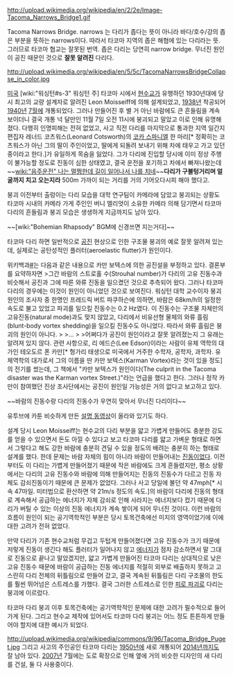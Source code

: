 http://upload.wikimedia.org/wikipedia/en/2/2e/Image-Tacoma_Narrows_Bridge1.gif


Tacoma Narrows Bridge. narrows 는 다리가 좁다는 뜻이 아니라 바다/호수/강의 좁은 부분을 뜻하는 narrows이다. 따라서 타코마 지역의 좁은 해협에 있는 다리라는 뜻. 그러므로 타코마 협교는 잘못된 번역. 좁은 다리는 당연히 narrow bridge. 무너진 원인이 공진 때문인 것으로 ''' 잘못 알려진''' 다리다.



http://upload.wikimedia.org/wikipedia/en/5/5c/TacomaNarrowsBridgeCollapse_in_color.jpg

[[미국]] [wiki:"워싱턴#s-3" 워싱턴 주] 타코마 시에서 [[현수교]]가 유행하던 1930년대에 당시 최고의 교량 설계자로 알려진 Leon Moisseiff에 의해 설계되었고, [[1938년]] 착공되어 [[1940년]] [[7월]]에 개통되었다. 그러나 만들어진 후 별 거 아닌 바람에도 큰 흔들림을 계속 보이더니 결국 개통 넉 달만인 11월 7일 오전 11시에 붕괴되고 말았고 이로 인해 유명해졌다. 다행히 인명피해는 전혀 없었고, 사고 직전 다리를 마지막으로 통과한 지역 일간지 편집자 레너드 코츠워스(Leonard Cotsworth)의 [[코카 스파니엘]] 한 마리[* 정확히는 코츠워스가 아닌 그의 딸이 주인이었고, 딸에게 되돌려 보내기 위해 차에 태우고 가고 있던 중이라고 한다.]가 유일하게 목숨을 잃었다. 그가 다리에 진입할 당시에 이미 정상 주행이 불가능할 정도로 진동이 심한 상태였고, 결국 운전을 포기하고 차에서 빠져나왔는데 ~~[[wiki:"음주운전" 나는 멀쩡한데 길이 일어나서 나를 치네]]~~'''다리가 구불텅거리며 얼굴까지 치고 오는지라''' 500m 가까이 되는 거리를 거의 기어오다시피 해야 했다고.

붕괴 이전부터 출렁이는 다리 모습을 대학 연구팀이 카메라에 담았고 붕괴되는 상황도 타코마 시내의 카메라 가게 주인인 버니 엘리엇이 소유한 카메라 의해 담기면서 타코마 다리의 흔들림과 붕괴 모습은 생생하게 지금까지도 남아 있다. 

{{{#!html
<object width="420" height="315"><param name="movie" value="http://www.youtube.com/v/pl0vzOMYsUU?version=3&amp;hl=ko_KR"></param><param name="allowFullScreen" value="true"></param><param name="allowscriptaccess" value="always"></param><embed src="http://www.youtube.com/v/pl0vzOMYsUU?version=3&amp;hl=ko_KR" type="application/x-shockwave-flash" width="420" height="315" allowscriptaccess="always" allowfullscreen="true"></embed></object>
}}}~~[wiki:"Bohemian Rhapsody" BGM에 신경쓰면 지는거다]~~

타코마 다리 하면 일반적으로 [[공진]] 현상으로 인한 구조물 붕괴의 예로 잘못 알려져 있는데, 실제로는 공탄성적인 플러터(aeroelastic flutter)가 원인이다.

위키백과[http://en.wikipedia.org/wiki/Tacoma_Narrows_Bridge_%281940%29#Resonance_.28due_to_Von_K.C3.A1rm.C3.A1n_vortex_street.29_hypothesis #]는 다음과 같은 내용으로 카만 보텍스에 의한 공진설을 부정하고 있다. 결론부를 요약하자면 
>그간 바람의 스트로홀 수(Strouhal number)가 다리의 고유 진동수과 비슷해서 공진과 그에 따른 와류 진동을 일으켰던 것으로 추측되어 왔다. 그러나 타코마 다리의 경우에는 이것이 원인이 아니었던 것으로 보여진다. 워싱턴 대학 교수이자 붕괴 원인의 조사자 중 한명인 프레드릭 버트 파쿠하슨에 의하면, 바람은 68km/h의 일정한 속도로 불고 있었고 파괴를 일으킬 진동수는 0.2 Hz였다. 이 진동수는 구조물 자체만의 고유진동(natural mode)과도 맞지 않았고, 다리에서 비유선형 물체의 와류 흘림(blunt-body vortex shedding)을 일으킬 진동수도 아니었다. 따라서 와류 흘림은 붕괴의 원인이 아니다.
>
>...
>
>어쩌다가 공진이 원인이라고 잘못 알려졌는지 그 유래는 알려져 있지 않다. 관련 사항으로, 리 에드슨(Lee Edson)이라는 사람이 유체 역학의 대가인 테오도르 폰 카만[* 헝가리 태생으로 미국에서 거주한 수학자, 공학자, 과학자. 유체역학의 대가로서 그의 이름을 딴 카만 보텍스(Karman Vortex)라는 것이 있을 정도]의 전기를 썼는데, 그 책에서 "카만 보텍스가 원인이다(The culprit in the Tacoma disaster was the Karman vortex Street.)"라는 언급을 했다고 한다. 그러나 정작 카만이 참여했던 진상 조사단에서는 공진이 원인일 가능성은 거의 없다고 보고하고 있다. 

~~바람의 진동수랑 다리의 진동수가 우연히 맞아서 무너진 다리이다~~

유투브에 카툰 비슷하게 만든 [http://youtu.be/6ai2QFxStxo 설명 동영상]이 올라와 있기도 하다.

설계 당시 Leon Moisseiff는 현수교의 다리 부분을 얇고 가볍게 만들어도 충분한 강도를 얻을 수 있으면서 돈도 아낄 수 있다고 보고 타코마 다리를 얇고 가벼운 형태로 하면서 그렇다고 해도 강한 바람에 충분히 견딜 수 있을 정도의 배려는 충분히 하는 형태로 설계를 했다. 한데 문제는 바람 자체의 힘이 아니라 바람이 만들어내는 [[진동]]이었다. 이전부터도 이 다리는 가볍게 만들어졌기 때문에 작은 바람에도 크게 흔들렸지만, 평소 상황에서는 다리의 고유 진동수와 바람에 의해 만들어지는 진동의 진동수가 다르고 진동 자체도 감쇠진동이기 때문에 큰 문제가 없었다. 그러나 사고 당일에 불던 약 47mph[* 시속 47마일. 미터법으로 환산하면 약 21m/s 정도의 속도.]의 바람이 다리에 진동의 형태로 계속해서 공급하는 에너지가 자체 감쇠로 인해 사라지는 에너지보다 컸기 때문에 다리가 버틸 수 있는 이상의 진동 에너지가 계속 쌓이게 되어 무너진 것이다. 이런 바람의 흐름이 원인이 되는 공기역학적인 부분은 당시 토목건축에선 미지의 영역이었기에 이에 대한 고려가 전혀 없었다. 

만약 다리가 기존 현수교처럼 무겁고 두텁게 만들어졌다면 고유 진동수가 크기 때문에 저렇게 진동이 생긴다 해도 플러터가 일어나지 않고 [[에너지]]가 점차 감소하면서 말 그대로 진동으로 끝나고 말았겠지만, 얇고 가볍게 만들어진 타코마 다리는 상대적으로 낮은 고유 진동수 때문에 바람이 공급하는 진동 에너지를 적절히 외부로 배출하지 못하고 고스란히 다리 전체의 뒤틀림으로 만들어 갔고, 결국 계속된 뒤틀림은 다리 구조물의 한도를 훨씬 뛰어넘은 스트레스를 가했다. 결국 그러한 스트레스로 인한 [[피로 파괴]]로 다리는 붕괴에 이르렀다.  
 
타코마 다리 붕괴 이후 토목건축에는 공기역학적인 문제에 대한 고려가 필수적으로 들어가게 된다. 그리고 현수교 제작에 있어서도 타코마 다리 붕괴는 어느 정도 튼튼하게 만들어야 할지에 대한 예시가 되었다.       

http://upload.wikimedia.org/wikipedia/commons/9/96/Tacoma_Bridge_Puget.jpg
그리고 사고의 주인공인 타코마 다리는 [[1950년]]에 새로 개통되어 [[2014년]]까지도 잘 남아 있다. [[2007년]] 7월에는 도로 확장으로 인해 옆에 거의 비슷한 디자인의 새 다리를 건설, 둘 다 사용중이다.
